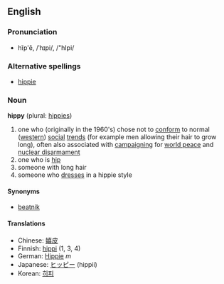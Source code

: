 ==English==

===Pronunciation===
*hĭp'ē, /ˈhɪpi/, /"hIpi/

===Alternative spellings===
*[[hippie]]

===Noun===
'''hippy''' (plural: [[hippies]])

#one who (originally in the 1960's) chose not to [[conform]] to normal ([[western]]) [[social]] [[trend]]s (for example men allowing their hair to grow long), often also associated with [[campaign]]ing for [[world peace]] and [[nuclear disarmament]]
#one who is [[hip]]
#someone with long hair
#someone who [[dress]]es in a hippie style

====Synonyms====
*[[beatnik]]

====Translations====
*Chinese: [[嬉皮]]
*Finnish: [[hippi]] (1, 3, 4)
*German: [[Hippie]] ''m''
*Japanese: [[ヒッピー]] (hippii)
*Korean: [[히피]]